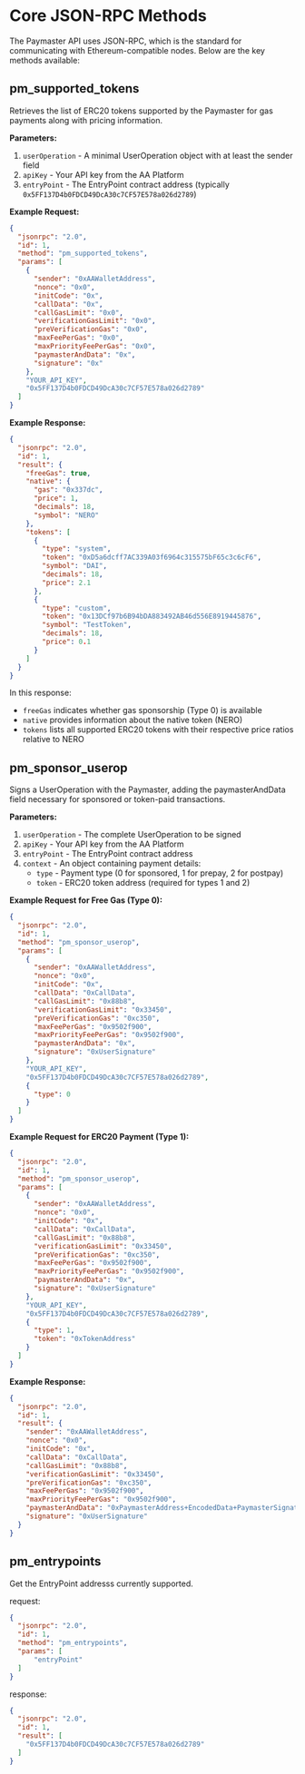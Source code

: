 

# Core JSON-RPC Methods

The Paymaster API uses JSON-RPC, which is the standard for communicating with Ethereum-compatible nodes. Below are the key methods available:

## pm_supported_tokens

Retrieves the list of ERC20 tokens supported by the Paymaster for gas payments along with pricing information.

**Parameters:**
1. `userOperation` - A minimal UserOperation object with at least the sender field
2. `apiKey` - Your API key from the AA Platform
3. `entryPoint` - The EntryPoint contract address (typically `0x5FF137D4b0FDCD49DcA30c7CF57E578a026d2789`)

**Example Request:**
```json
{
  "jsonrpc": "2.0",
  "id": 1,
  "method": "pm_supported_tokens",
  "params": [
    {
      "sender": "0xAAWalletAddress",
      "nonce": "0x0",
      "initCode": "0x",
      "callData": "0x",
      "callGasLimit": "0x0",
      "verificationGasLimit": "0x0",
      "preVerificationGas": "0x0",
      "maxFeePerGas": "0x0",
      "maxPriorityFeePerGas": "0x0",
      "paymasterAndData": "0x",
      "signature": "0x"
    },
    "YOUR_API_KEY",
    "0x5FF137D4b0FDCD49DcA30c7CF57E578a026d2789"
  ]
}
```

**Example Response:**
```json
{
  "jsonrpc": "2.0",
  "id": 1,
  "result": {
    "freeGas": true,
    "native": { 
      "gas": "0x337dc", 
      "price": 1, 
      "decimals": 18, 
      "symbol": "NERO" 
    },
    "tokens": [
      {
        "type": "system",
        "token": "0xD5a6dcff7AC339A03f6964c315575bF65c3c6cF6",
        "symbol": "DAI",
        "decimals": 18,
        "price": 2.1
      },
      {
        "type": "custom",
        "token": "0x13DCf97b6B94bDA883492AB46d556E8919445876",
        "symbol": "TestToken",
        "decimals": 18,
        "price": 0.1
      }
    ]
  }
}
```

In this response:
- `freeGas` indicates whether gas sponsorship (Type 0) is available
- `native` provides information about the native token (NERO)
- `tokens` lists all supported ERC20 tokens with their respective price ratios relative to NERO

## pm_sponsor_userop

Signs a UserOperation with the Paymaster, adding the paymasterAndData field necessary for sponsored or token-paid transactions.

**Parameters:**
1. `userOperation` - The complete UserOperation to be signed
2. `apiKey` - Your API key from the AA Platform
3. `entryPoint` - The EntryPoint contract address
4. `context` - An object containing payment details:
   - `type` - Payment type (0 for sponsored, 1 for prepay, 2 for postpay)
   - `token` - ERC20 token address (required for types 1 and 2)

**Example Request for Free Gas (Type 0):**
```json
{
  "jsonrpc": "2.0",
  "id": 1,
  "method": "pm_sponsor_userop",
  "params": [
    {
      "sender": "0xAAWalletAddress",
      "nonce": "0x0",
      "initCode": "0x",
      "callData": "0xCallData",
      "callGasLimit": "0x88b8",
      "verificationGasLimit": "0x33450",
      "preVerificationGas": "0xc350",
      "maxFeePerGas": "0x9502f900",
      "maxPriorityFeePerGas": "0x9502f900",
      "paymasterAndData": "0x",
      "signature": "0xUserSignature"
    },
    "YOUR_API_KEY",
    "0x5FF137D4b0FDCD49DcA30c7CF57E578a026d2789",
    {
      "type": 0
    }
  ]
}
```

**Example Request for ERC20 Payment (Type 1):**
```json
{
  "jsonrpc": "2.0",
  "id": 1,
  "method": "pm_sponsor_userop",
  "params": [
    {
      "sender": "0xAAWalletAddress",
      "nonce": "0x0",
      "initCode": "0x",
      "callData": "0xCallData",
      "callGasLimit": "0x88b8",
      "verificationGasLimit": "0x33450",
      "preVerificationGas": "0xc350",
      "maxFeePerGas": "0x9502f900",
      "maxPriorityFeePerGas": "0x9502f900",
      "paymasterAndData": "0x",
      "signature": "0xUserSignature"
    },
    "YOUR_API_KEY",
    "0x5FF137D4b0FDCD49DcA30c7CF57E578a026d2789",
    {
      "type": 1,
      "token": "0xTokenAddress"
    }
  ]
}
```

**Example Response:**
```json
{
  "jsonrpc": "2.0",
  "id": 1,
  "result": {
    "sender": "0xAAWalletAddress",
    "nonce": "0x0",
    "initCode": "0x",
    "callData": "0xCallData",
    "callGasLimit": "0x88b8",
    "verificationGasLimit": "0x33450",
    "preVerificationGas": "0xc350",
    "maxFeePerGas": "0x9502f900",
    "maxPriorityFeePerGas": "0x9502f900",
    "paymasterAndData": "0xPaymasterAddress+EncodedData+PaymasterSignature",
    "signature": "0xUserSignature"
  }
}
```

## pm_entrypoints

Get the EntryPoint addresss currently supported. 

request:

```json
{
  "jsonrpc": "2.0",
  "id": 1,
  "method": "pm_entrypoints",
  "params": [
      "entryPoint"
  ]
}
```

response:

```json
{
  "jsonrpc": "2.0",
  "id": 1,
  "result": [
    "0x5FF137D4b0FDCD49DcA30c7CF57E578a026d2789"
  ]
}
```



<PageFeedback path="/en/developer-tools/paymaster-api/core-methods" />
